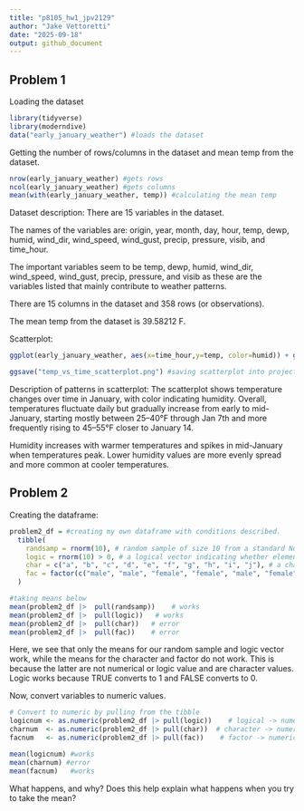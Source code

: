 ```yaml
---
title: "p8105_hw1_jpv2129"
author: "Jake Vettoretti"
date: "2025-09-18"
output: github_document
---
```


## Problem 1

Loading the dataset
```r
library(tidyverse)
library(moderndive)
data("early_january_weather") #loads the dataset
```


Getting the number of rows/columns in the dataset and mean temp from the dataset.
```r
nrow(early_january_weather) #gets rows
ncol(early_january_weather) #gets columns
mean(with(early_january_weather, temp)) #calculating the mean temp
```

Dataset description:
There are 15 variables in the dataset.

The names of the variables are: origin, year, month, day, hour, temp, dewp, humid, wind_dir, wind_speed, wind_gust, 
precip, pressure, visib, and time_hour.

The important variables seem to be temp, dewp, humid, wind_dir, wind_speed, wind_gust, 
precip, pressure, and visib as these are the variables listed that mainly contribute to weather patterns.

There are 15 columns in the dataset and 358 rows (or observations).

The mean temp from the dataset is 39.58212 F.

Scatterplot:

```r
ggplot(early_january_weather, aes(x=time_hour,y=temp, color=humid)) + geom_point() #making the scatterplot with color points for humidity

ggsave("temp_vs_time_scatterplot.png") #saving scatterplot into project directory
```

Description of patterns in scatterplot:
The scatterplot shows temperature changes over time in January, with color indicating humidity. Overall, temperatures fluctuate daily but gradually increase from early to mid-January, starting mostly between 25–40°F through Jan 7th and more frequently rising to 45–55°F closer to January 14. 

Humidity increases with  warmer temperatures and spikes in mid-January when temperatures peak. Lower humidity values are more evenly spread and more common at cooler temperatures. 

## Problem 2

Creating the dataframe:

```r
problem2_df = #creating my own dataframe with conditions described.
  tibble(
    randsamp = rnorm(10), # random sample of size 10 from a standard Normal distribution
    logic = rnorm(10) > 0, # a logical vector indicating whether elements of the sample are greater than 0
    char = c("a", "b", "c", "d", "e", "f", "g", "h", "i", "j"), # a character vector of length 10
    fac = factor(c("male", "male", "female", "female", "male", "female", "other", "other", "male", "female")) # a factor vector of length 10, with 3 different factor “levels”
  )

#taking means below
mean(problem2_df |>  pull(randsamp))    # works
mean(problem2_df |>  pull(logic))   # works
mean(problem2_df |>  pull(char))   # error 
mean(problem2_df |>  pull(fac))    # error 
```

Here, we see that only the means for our random sample and logic vector work, while the means for the character and factor do not work.
This is because the latter are not numerical or logic value and are character values.
Logic works because TRUE converts to 1 and FALSE converts to 0.

Now, convert variables to numeric values.

```r
# Convert to numeric by pulling from the tibble
logicnum <- as.numeric(problem2_df |> pull(logic))    # logical -> numeric (TRUE=1, FALSE=0)
charnum  <- as.numeric(problem2_df |> pull(char))  # character -> numeric, produces NA + warning
facnum   <- as.numeric(problem2_df |> pull(fac))    # factor -> numeric (uses internal integer codes)
```

```r
mean(logicnum) #works
mean(charnum) #error
mean(facnum)   #works
```


What happens, and why? Does this help explain what happens when you try to take the mean?













